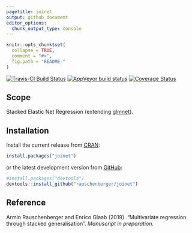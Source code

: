 ```yaml
---
pagetitle: joinet
output: github_document
editor_options: 
  chunk_output_type: console
---
```


<!-- Modify xxx.Rmd, not xxx.md! -->

```r
knitr::opts_chunk$set(
  collapse = TRUE,
  comment = "#>",
  fig.path = "README-"
)
```

[![Travis-CI Build Status](https://travis-ci.org/rauschenberger/joinet.svg)](https://travis-ci.org/rauschenberger/joinet)
[![AppVeyor build status](https://ci.appveyor.com/api/projects/status/github/rauschenberger/joinet?svg=true)](https://ci.appveyor.com/project/rauschenberger/joinet)
[![Coverage Status](https://codecov.io/github/rauschenberger/joinet/coverage.svg?branch=master)](https://codecov.io/github/rauschenberger/joinet)

## Scope

Stacked Elastic Net Regression (extending [glmnet](https://CRAN.R-project.org/package=glmnet)).

## Installation

Install the current release from [CRAN](https://CRAN.R-project.org/package=joinet):

```r
install.packages("joinet")
```

or the latest development version from [GitHub](https://github.com/rauschenberger/joinet):

```r
#install.packages("devtools")
devtools::install_github("rauschenberger/joinet")
```

## Reference

Armin Rauschenberger and Enrico Glaab (2019).
"Multivariate regression through stacked generalisation".
*Manuscript in preparation.*

